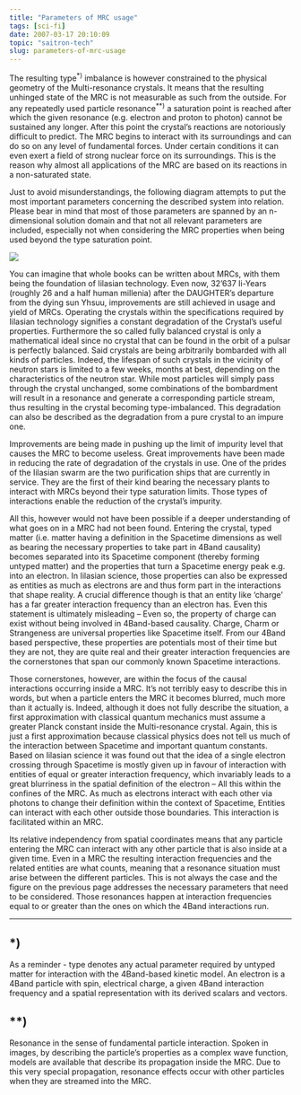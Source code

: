 ```yaml
---
title: "Parameters of MRC usage"
tags: [sci-fi]
date: 2007-03-17 20:10:09
topic: "saitron-tech"
slug: parameters-of-mrc-usage
---
```


<TopicToc topicId="saitron-tech" header="Tech of the Ii: Multi-resonance Crystals" />

The resulting type<sup>*)</sup> imbalance is however constrained to the physical geometry of the Multi-resonance crystals. It means that the resulting unhinged state of the MRC is not measurable as such from the outside. For any repeatedly used particle resonance<sup>**)</sup>  a saturation point is reached after which the given resonance (e.g. electron and proton to photon) cannot be sustained any longer. After this point the crystal’s reactions are notoriously difficult to predict. The MRC begins to interact with its surroundings and can do so on any level of fundamental forces. Under certain conditions it can even exert a field of strong nuclear force on its surroundings. This is the reason why almost all applications of the MRC are based on its reactions in a non-saturated state.

Just to avoid misunderstandings, the following diagram attempts to put the most important parameters concerning the described system into relation. Please bear in mind that most of those parameters are spanned by an n-dimensional solution domain and that not all relevant parameters are included, especially not when considering the MRC properties when being used beyond the type saturation point.

![](/assets/saitech1-fig4b.png)

You can imagine that whole books can be written about MRCs, with them being the foundation of Iilasian technology. Even now, 32’637 Ii-Years   (roughly 26 and a half human millenia) after the DAUGHTER’s departure from the dying sun Yhsuu, improvements are still achieved in usage and yield of MRCs. Operating the crystals within the specifications required by Iilasian technology signifies a constant degradation of the Crystal’s useful properties. Furthermore the so called fully balanced crystal is only a mathematical ideal since no crystal that can be found in the orbit of a pulsar is perfectly balanced. Said crystals are being arbitrarily bombarded with all kinds of particles. Indeed, the lifespan of such crystals in the vicinity of neutron stars is limited to a few weeks, months at best, depending on the characteristics of the neutron star. While most particles will simply pass through the crystal unchanged, some combinations of the bombardment will result in a resonance and generate a corresponding particle stream, thus resulting in the crystal becoming type-imbalanced. This degradation can also be described as the degradation from a pure crystal to an impure one.

Improvements are being made in pushing up the limit of impurity level that causes the MRC to become useless. Great improvements have been made in reducing the rate of degradation of the crystals in use. One of the prides of the Iilasian swarm are the two purification ships that are currently in service. They are the first of their kind bearing the necessary plants to interact with MRCs beyond their type saturation limits. Those types of interactions enable the reduction of the crystal’s impurity.

All this, however would not have been possible if a deeper understanding of what goes on in a MRC had not been found. Entering the crystal, typed matter (i.e. matter having a definition in the Spacetime dimensions as well as bearing the necessary properties to take part in 4Band causality) becomes separated into its Spacetime component (thereby forming untyped matter) and the properties that turn a Spacetime energy peak e.g. into an electron. In Iilasian science, those properties can also be expressed as entities as much as electrons are and thus form part in the interactions that shape reality. A crucial difference though is that an entity like ‘charge’ has a far greater interaction frequency than an electron has. Even this statement is ultimately misleading – Even so, the property of charge can exist without being involved in 4Band-based causality. Charge, Charm or Strangeness are universal properties like Spacetime itself. From our 4Band based perspective, these properties are potentials most of their time but they are not, they are quite real and their greater interaction frequencies are the cornerstones that span our commonly known Spacetime interactions.

Those cornerstones, however, are within the focus of the causal interactions occurring inside a MRC. It’s not terribly easy to describe this in words, but when a particle enters the MRC it becomes blurred, much more than it actually is. Indeed, although it does not fully describe the situation, a first approximation with classical quantum mechanics must assume a greater Planck constant inside the Multi-resonance crystal. Again, this is just a first approximation because classical physics does not tell us much of the interaction between Spacetime and important quantum constants. Based on Iilasian science it was found out that the idea of a single electron crossing through Spacetime is mostly given up in favour of interaction with entities of equal or greater interaction frequency, which invariably leads to a great blurriness in the spatial definition of the electron – All this within the confines of the MRC. As much as electrons interact with each other via photons to change their definition within the context of Spacetime, Entities can interact with each other outside those boundaries. This interaction is facilitated within an MRC. 

Its relative independency from spatial coordinates means that any particle entering the MRC can interact with any other particle that is also inside at a given time. Even in a MRC the resulting interaction frequencies and the related entities are what counts, meaning that a resonance situation must arise between the different particles. This is not always the case and the figure on the previous page addresses the necessary parameters that need to be considered. 
Those resonances happen at interaction frequencies equal to or greater than the ones on which the 4Band interactions run.

* * *

## *)

As a reminder - type denotes any actual parameter required by untyped matter for interaction with the 4Band-based kinetic model. An electron is a 4Band particle with spin, electrical charge, a given 4Band interaction frequency and a spatial representation with its derived scalars and vectors.

## **)

Resonance in the sense of fundamental particle interaction. Spoken in images, by describing the particle’s properties as a complex wave function, models are available that describe its propagation inside the MRC. Due to this very special propagation, resonance effects occur with other particles when they are streamed into the MRC.